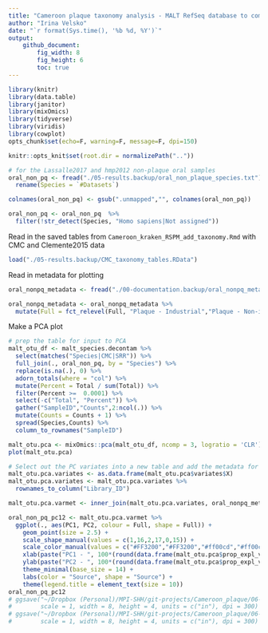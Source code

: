 ```yaml
---
title: "Cameroon plaque taxonomy analysis - MALT RefSeq database to compare plaque vs other oral sites"
author: "Irina Velsko"
date: "`r format(Sys.time(), '%b %d, %Y')`"
output:
    github_document:
        fig_width: 8
        fig_height: 6
        toc: true
---
```


```r
library(knitr)
library(data.table)
library(janitor)
library(mixOmics)
library(tidyverse)
library(viridis)
library(cowplot)
opts_chunk$set(echo=F, warning=F, message=F, dpi=150)
```

```r
knitr::opts_knit$set(root.dir = normalizePath(".."))
```


```r

# for the Lassalle2017 and hmp2012 non-plaque oral samples
oral_non_pq <- fread("./05-results.backup/oral_non_plaque_species.txt") %>%
  rename(Species = `#Datasets`)

colnames(oral_non_pq) <- gsub(".unmapped","", colnames(oral_non_pq))

oral_non_pq <- oral_non_pq  %>%
  filter(!str_detect(Species, "Homo sapiens|Not assigned"))

```

Read in the saved tables from `Cameroon_kraken_RSPM_add_taxonomy.Rmd` with CMC and Clemente2015 data

```r
load("./05-results.backup/CMC_taxonomy_tables.RData")

```


Read in metadata for plotting
```r
oral_nonpq_metadata <- fread("./00-documentation.backup/oral_nonpq_metadata.tsv")

oral_nonpq_metadata <- oral_nonpq_metadata %>% 
  mutate(Full = fct_relevel(Full, "Plaque - Industrial","Plaque - Non-industrial","Buccal mucosa - Industrial","Buccal mucosa - Non-industrial","Saliva - Industrial","Saliva - Non-industrial"))

```

Make a PCA plot
```r
# prep the table for input to PCA
malt_otu_df <- malt_species.decontam %>%
  select(matches("Species|CMC|SRR")) %>%
  full_join(., oral_non_pq, by = "Species") %>%
  replace(is.na(.), 0) %>%
  adorn_totals(where = "col") %>%
  mutate(Percent = Total / sum(Total)) %>%
  filter(Percent >=  0.0001) %>%
  select(-c("Total", "Percent")) %>%
  gather("SampleID","Counts",2:ncol(.)) %>%
  mutate(Counts = Counts + 1) %>%
  spread(Species,Counts) %>%
  column_to_rownames("SampleID")

malt_otu.pca <- mixOmics::pca(malt_otu_df, ncomp = 3, logratio = 'CLR')
plot(malt_otu.pca)

# Select out the PC variates into a new table and add the metadata for plotting
malt_otu.pca.variates <- as.data.frame(malt_otu.pca$variates$X)
malt_otu.pca.variates <- malt_otu.pca.variates %>%
  rownames_to_column("Library_ID")

malt_otu.pca.varmet <- inner_join(malt_otu.pca.variates, oral_nonpq_metadata, by = "Library_ID")

oral_non_pq_pc12 <- malt_otu.pca.varmet %>%
  ggplot(., aes(PC1, PC2, colour = Full, shape = Full)) +
    geom_point(size = 2.5) +
    scale_shape_manual(values = c(1,16,2,17,0,15)) +
    scale_color_manual(values = c("#FF3200","#FF3200","#ff00cd","#ff00cd","#00cdff","#00cdff")) +
    xlab(paste("PC1 - ", 100*(round(data.frame(malt_otu.pca$prop_expl_var$X[1]), digits = 4)), "%", sep = "")) +
    ylab(paste("PC2 - ", 100*(round(data.frame(malt_otu.pca$prop_expl_var$X[2]), digits = 4)), "%", sep = "")) +
    theme_minimal(base_size = 14) +
    labs(color = "Source", shape = "Source") +
    theme(legend.title = element_text(size = 10))
oral_non_pq_pc12
# ggsave("~/Dropbox (Personal)/MPI-SHH/git-projects/Cameroon_plaque/06-publication/supplemental_figures/SXX39/SXX39_oral_non_pq_pc12.pdf", plot = oral_non_pq_pc12, device = "pdf",
#        scale = 1, width = 8, height = 4, units = c("in"), dpi = 300)
# ggsave("~/Dropbox (Personal)/MPI-SHH/git-projects/Cameroon_plaque/06-publication/supplemental_figures/SXX39/SXX39_oral_non_pq_pc12.png", plot = oral_non_pq_pc12, device = "png",
#        scale = 1, width = 8, height = 4, units = c("in"), dpi = 300)


```

























